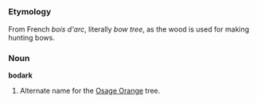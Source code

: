 =={{en}}==

===Etymology===
From French ''bois d'arc'', literally ''bow tree'', as the wood is used for making hunting bows.

===Noun===
'''bodark'''

# Alternate name for the [[Osage Orange]] tree.